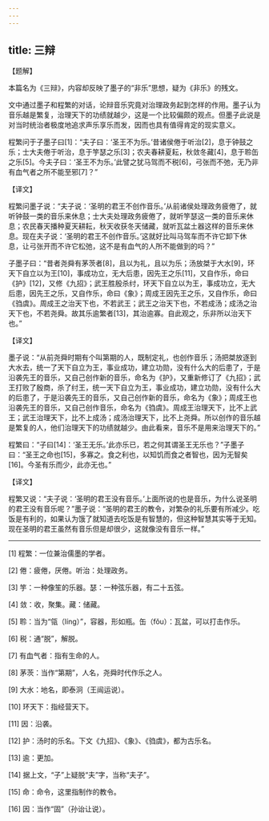 ```yaml
---
---
---
```

title: 三辩
---





【题解】


本篇名为《三辩》，内容却反映了墨子的“非乐”思想，疑为《非乐》的残文。


文中通过墨子和程繁的对话，论辩音乐究竟对治理政务起到怎样的作用。墨子认为音乐越是繁复，治理天下的功绩就越少，这是一个比较偏颇的观点。但墨子此说是对当时统治者极度地追求声乐享乐而发，因而也具有值得肯定的现实意义。


程繁问于子墨子曰[1]：“夫子曰：‘圣王不为乐。’昔诸侯倦于听治[2]，息于钟鼓之乐；士大夫倦于听治，息于竽瑟之乐[3]；农夫春耕夏耘，秋敛冬藏[4]，息于聆缶之乐[5]。今夫子曰：‘圣王不为乐。’此譬之犹马驾而不税[6]，弓张而不弛，无乃非有血气者之所不能至邪[7]？”


【译文】


程繁问墨子说：“夫子说：‘圣明的君王不创作音乐。’从前诸侯处理政务疲倦了，就听钟鼓一类的音乐来休息；士大夫处理政务疲倦了，就听竽瑟这一类的音乐来休息；农民春天播种夏天耕耘，秋天收获冬天储藏，就听瓦盆土器这样的音乐来休息。现在夫子说：‘圣明的君王不创作音乐。’这就好比叫马驾车而不许它卸下休息，让弓张开而不许它松弛，这不是有血气的人所不能做到的吗？”


子墨子曰：“昔者尧舜有茅茨者[8]，且以为礼，且以为乐；汤放桀于大水[9]，环天下自立以为王[10]，事成功立，无大后患，因先王之乐[11]，又自作乐，命曰《护》[12]，又修《九招》；武王胜殷杀纣，环天下自立以为王，事成功立，无大后患，因先王之乐，又自作乐，命曰《象》；周成王因先王之乐，又自作乐，命曰《驺虞》。周成王之治天下也，不若武王；武王之治天下也，不若成汤；成汤之治天下也，不若尧舜。故其乐逾繁者[13]，其治逾寡。自此观之，乐非所以治天下也。”


【译文】


墨子说：“从前尧舜时期有个叫第期的人，既制定礼，也创作音乐；汤把桀放逐到大水去，统一了天下自立为王，事业成功，建立功勋，没有什么大的后患了，于是沿袭先王的音乐，又自己创作新的音乐，命名为《护》，又重新修订了《九招》；武王打败了殷商，杀了纣王，统一天下自立为王，事业成功，建立功勋，没有什么大的后患了，于是沿袭先王的音乐，又自己创作新的音乐，命名为《象》；周成王也沿袭先王的音乐，又自己创作音乐，命名为《驺虞》。周成王治理天下，比不上武王；武王治理天下，比不上成汤；成汤治理天下，比不上尧舜。所以创作的音乐越是繁复的人，他们治理天下的功绩就越少。由此看来，音乐不是用来治理天下的。”


程繁曰：“子曰[14]：‘圣王无乐。’此亦乐已，若之何其谓圣王无乐也？”子墨子曰：“圣王之命也[15]，多寡之。食之利也，以知饥而食之者智也，因为无智矣[16]。今圣有乐而少，此亦无也。”


【译文】


程繁又说：“夫子说：‘圣明的君王没有音乐。’上面所说的也是音乐，为什么说圣明的君王没有音乐呢？”墨子说：“圣明的君王的教令，对繁杂的礼乐要有所减少。吃饭是有利的，如果认为饿了就知道去吃饭是有智慧的，但这种智慧其实等于无知。现在圣明的君王虽然有音乐但是却很少，这就像没有音乐一样。”



* * *




[1] 程繁：一位兼治儒墨的学者。


[2] 倦：疲倦，厌倦。听治：处理政务。


[3] 竽：一种像笙的乐器。瑟：一种弦乐器，有二十五弦。


[4] 敛：收，聚集。藏：储藏。


[5] 聆：当为“瓴（línɡ）”，容器，形如瓶。缶（fǒu）：瓦盆，可以打击作乐。


[6] 税：通“脱”，解脱。


[7] 有血气者：指有生命的人。


[8] 茅茨：当作“第期”，人名，尧舜时代作乐之人。


[9] 大水：地名，即泰泂（王闿运说）。


[10] 环天下：指经营天下。


[11] 因：沿袭。


[12] 护：汤时的乐名。下文《九招》、《象》、《驺虞》，都为古乐名。


[13] 逾：更加。


[14] 据上文，“子”上疑脱“夫”字，当称“夫子”。


[15] 命：命令，这里指制作的教令。


[16] 因：当作“固”（孙诒让说）。